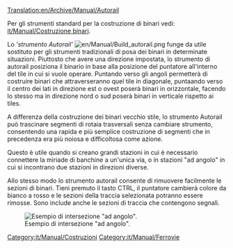 [[Translation:en/Archive/Manual/Autorail]]

Per gli strumenti standard per la costruzione di binari vedi: [[it/Manual/Costruzione binari]].

Lo '''strumento Autorail' '' [[File:en/Manual/Build autorail.png]] funge da utile sostituto per gli strumenti tradizionali di posa dei binari in determinate situazioni. Piuttosto che avere una direzione impostata, lo strumento di autorail posiziona il binario in base alla posizione del puntatore all'interno del tile in cui si vuole operare. Puntando verso gli angoli permetterà di costruire binari che attraverseranno quel tile in diagonale, puntaando verso il centro dei lati in direzione est o ovest poserà binari in orizzontale, facendo lo stesso ma in direzione nord o sud poserà binari in verticale rispetto ai tiles.

A differenza della costruzione dei binari vecchio stile, lo strumento Autorail può trascinare segmenti di rotaia trasversali senza cambiare strumento, consentendo una rapida e più semplice costruzione di segmenti che in precedenza era più noiosa e difficoltosa come azione.

Questo è utile quando si creano grandi stazioni in cui è necessario connettere la miriade di banchine a un'unica via, o in stazioni "ad angolo" in cui si incontrano due stazioni in direzioni diverse.

Allo stesso modo lo strumento autorail consente di rimuovere facilmente le sezioni di binari. Tieni premuto il tasto CTRL, il puntatore cambierà colore da bianco a rosso e le sezioni della traccia selezionata potranno essere rimosse. Sono include anche le sezioni di traccia che contengono segnali.

[[File:en/Archive/Manual/Corner station.png|center|frame|Esempio di intersezione "ad angolo".]]


[[Category:it/Manual/Costruzioni]]
[[Category:it/Manual/Ferrovie]]
